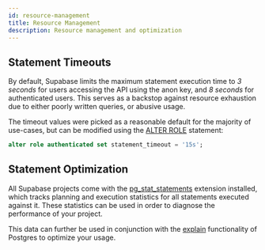 ```yaml
---
id: resource-management
title: Resource Management
description: Resource management and optimization
---
```


## Statement Timeouts

By default, Supabase limits the maximum statement execution time to _3 seconds_ for users accessing the API using the anon key, and _8 seconds_ for authenticated users. This serves as a backstop against resource exhaustion due to either poorly written queries, or abusive usage.

The timeout values were picked as a reasonable default for the majority of use-cases, but can be modified using the [ALTER ROLE](https://www.postgresql.org/docs/13/sql-alterrole.html) statement:

```sql
alter role authenticated set statement_timeout = '15s';
```

## Statement Optimization

All Supabase projects come with the [pg_stat_statements](https://www.postgresql.org/docs/13/pgstatstatements.html) extension installed, which tracks planning and execution statistics for all statements executed against it. These statistics can be used in order to diagnose the performance of your project.

This data can further be used in conjunction with the [explain](https://www.postgresql.org/docs/13/using-explain.html) functionality of Postgres to optimize your usage.
